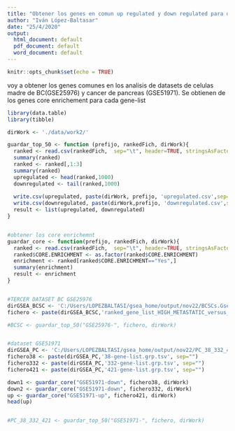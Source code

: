 ```yaml
---
title: "Obtener los genes en comun up regulated y down regulated para datasets con CSC de cancer de mama y páncreas"
author: "Iván López-Baltasar"
date: "25/4/2020"
output:
  html_document: default
  pdf_document: default
  word_document: default
---
```


```r
knitr::opts_chunk$set(echo = TRUE)

```
voy a obtener los genes comunes en los analisis de datasets de celulas madre de BC(GSE25976) y cancer de pancreas
(GSE51971). Se obtienen de los genes core enrichement para cada gene-list
```r
library(data.table)
library(tibble)

dirWork <- './data/work2/'

guardar_top_50 <- function (prefijo, rankedFich, dirWork){
  ranked <- read.csv(rankedFich,  sep="\t", header=TRUE, stringsAsFactors = FALSE)
  summary(ranked)
  ranked <- ranked[,1:3]
  summary(ranked)
  upregulated <- head(ranked,1000)
  downregulated <- tail(ranked,1000)
  
  write.csv(upregulated, paste(dirWork, prefijo, 'upregulated.csv',sep=""), row.names = F, quote = T,sep = '\t')
  write.csv(downregulated, paste(dirWork,prefijo, 'downregulated.csv',sep=""), row.names = F, quote = T,sep = '\t')
  result <- list(upregulated, downregulated)
}


#obtener los core enrichemnt
guardar_core <- function(prefijo, rankedFich, dirWork){
  ranked <- read.csv(rankedFich,  sep="\t", header=TRUE, stringsAsFactors = FALSE)
  ranked$CORE.ENRICHMENT <- as.factor(ranked$CORE.ENRICHMENT)
  enrichment <- ranked[ranked$CORE.ENRICHMENT=="Yes",]
  summary(enrichment)
  result <- enrichment
}


#TERCER DATASET BC GSE25976
dirGSEA_BCSC <- 'C:/Users/LOPEZBALTASI/gsea_home/output/nov22/BCSCs.Gsea.1606036652985/'
fichero <- paste(dirGSEA_BCSC,'ranked_gene_list_HIGH_METASTATIC_versus_MDA-MB-231_1606036652985.tsv', sep="")

#BCSC <- guardar_top_50("GSE25976-", fichero, dirWork)


#dataset GSE51971
dirGSEA_PC <- 'C:/Users/LOPEZBALTASI/gsea_home/output/nov22/PC_38_332_421.Gsea.1606035391916/'
fichero38 <- paste(dirGSEA_PC,'38-gene-list.grp.tsv', sep="")
fichero332 <- paste(dirGSEA_PC,'332-gene-list.grp.tsv', sep="")
fichero421 <- paste(dirGSEA_PC,'421-gene-list.grp.tsv', sep="")

down1 <- guardar_core("GSE51971-down", fichero38, dirWork)
down2 <- guardar_core("GSE51971-down", fichero332, dirWork)
up <- guardar_core("GSE51971-up", fichero421, dirWork)
head(up)


#PC_38_332_421 <- guardar_top_50("GSE51971-", fichero, dirWork)



```


